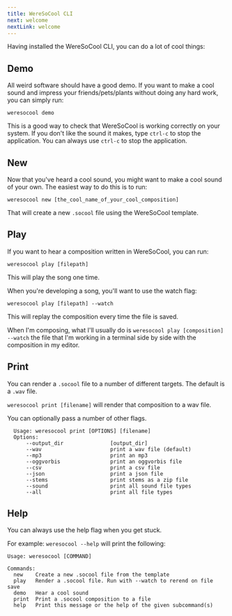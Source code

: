 ```yaml
---
title: WereSoCool CLI
next: welcome
nextLink: welcome
---
```


Having installed the WereSoCool CLI, you can do a lot of cool things:

## Demo

All weird software should have a good demo. If you want to make a cool sound and impress your friends/pets/plants without doing any hard work, you can simply run:

`weresocool demo` 

This is a good way to check that WereSoCool is working correctly on your system. If you don't like the sound it makes, type `ctrl-c` to stop the application. You can always use `ctrl-c` to stop the application.

<Break/>

## New

Now that you've heard a cool sound, you might want to make a cool sound of your own. The easiest way to do this is to run: 

`weresocool new [the_cool_name_of_your_cool_composition]` 

That will create a new `.socool` file using the WereSoCool template. 

<Break/>

## Play

If you want to hear a composition written in WereSoCool, you can run:

`weresocool play [filepath]`

This will play the song one time. 

<Break/>

When you're developing a song, you'll want to use the watch flag:

`weresocool play [filepath] --watch`

This will replay the composition every time the file is saved.

When I'm composing, what I'll usually do is `weresocool play [composition] --watch` the file that I'm working in a terminal side by side with the composition in my editor.

<Break/>

## Print

You can render a `.socool` file to a number of different targets. The default is a `.wav` file. 

`weresocool print [filename]` will render that composition to a wav file. 

You can optionally pass a number of other flags. 
```
  Usage: weresocool print [OPTIONS] [filename]
  Options:
      --output_dir               [output_dir]
      --wav                      print a wav file (default)
      --mp3                      print an mp3
      --oggvorbis                print an oggvorbis file
      --csv                      print a csv file
      --json                     print a json file
      --stems                    print stems as a zip file
      --sound                    print all sound file types
      --all                      print all file types
```
<Break/>

## Help

You can always use the help flag when you get stuck. 

For example: `weresocool --help` will print the following:

```
Usage: weresocool [COMMAND]

Commands:
  new    Create a new .socool file from the template
  play   Render a .socool file. Run with --watch to rerend on file save
  demo   Hear a cool sound
  print  Print a .socool composition to a file
  help   Print this message or the help of the given subcommand(s)
```


